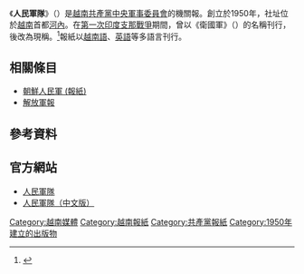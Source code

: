 {{Infobox newspaper
| name        = 人民軍隊<br>{{vie|v=Quân Đội Nhân Dân|hn=軍隊人民|link=no}}
| logo          = Logo of the People's Army Newspaper (Báo Quân đội nhân dân).svg
| image       = Vietnam People's Army Newspaper banner.png
| caption     = 《人民軍隊》橫幅
| alt          = 
| type           = [[日报|日报]]
| format      = 
| foundation  = 1950年10月20日
| ceased publication  =
| political  = 
| price       = 
| owners     = [[越南共產黨中央軍事委員會|越南共產黨中央軍事委員會]]
| founders   = 
| publisher   = 
<!-- For editors, see http://www.nytimes.com/ref/business/media/asktheeditors.html -->
| editor         = 少將{{tsl|vi|Đoàn Xuân Bộ|段宣波}}
| maneditor = 
| newseditor  = 
| opeditor      = 
| sportseditor  = 
| photoeditor  = 
| staff    = 200名
| circulation  = 
| circulation_date  = 
| headquarters = {{VIE}}[[河內市|河內市]][[巴亭郡|巴亭郡]][[潘廷逢|潘廷逢]]街7號
| publishing_country = {{VIE}}
| ISSN       = 
| oclc        = 
| website = {{URL|https://www.qdnd.vn/}}
}}
《'''人民軍隊'''》（{{vie|v=Quân Đội Nhân Dân|hn=軍隊人民}}）是[[越南共產黨中央軍事委員會|越南共產黨中央軍事委員會]]的機關報。創立於1950年，社址位於[[越南|越南]]首都[[河內|河內]]。在[[第一次印度支那戰爭|第一次印度支那戰爭]]期間，曾以《衛國軍》（{{vie|v=Vệ quốc quân |hn=衛國軍}}）的名稱刊行，後改為現稱。<ref>{{cite book|last=Lý Trực Dũng|title=Biếm họa Việt Nam|year=2010|publisher=NXB Mỹ Thuật|location=Hanoi|pages=41}}</ref>報紙以[[越南語|越南語]]、[[英語|英語]]等多語言刊行。

== 相關條目 ==
* [[朝鮮人民軍_(報紙)|朝鮮人民軍 (報紙)]]
* [[解放軍報|解放軍報]]

== 參考資料 ==
{{reflist}}

== 官方網站 ==
* [https://www.qdnd.vn/ 人民軍隊]{{Wayback|url=http://www.qdnd.vn/ |date=20130521095546 }}
* [http://cn.qdnd.vn/webcn/ 人民軍隊（中文版）]{{dead link|date=2017年11月 |bot=InternetArchiveBot |fix-attempted=yes }}

[[Category:越南媒體|Category:越南媒體]]
[[Category:越南報紙|Category:越南報紙]]
[[Category:共產黨報紙|Category:共產黨報紙]]
[[Category:1950年建立的出版物|Category:1950年建立的出版物]]